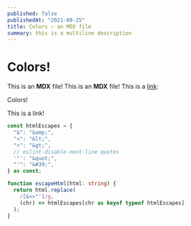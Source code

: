```yaml
---
published: false
publishedAt: "2021-08-25"
title: Colors — an MDX file
summary: this is a multiline description
---
```


# Colors!

This is an **MDX** file!
This is an **MDX** file!
This is a [link](https://www.google.com):

<MDXTitle color="yellow">Colors!</MDXTitle>

<MDXLink href="/">This is a link!</MDXLink>

```ts highlight="1,3-4"
const htmlEscapes = {
  "&": "&amp;",
  "<": "&lt;",
  ">": "&gt;",
  // eslint-disable-next-line quotes
  '"': "&quot;",
  "'": "&#39;",
} as const;

function escapeHtml(html: string) {
  return html.replace(
    /[&<>"']/g,
    (chr) => htmlEscapes[chr as keyof typeof htmlEscapes]
  );
}
```
